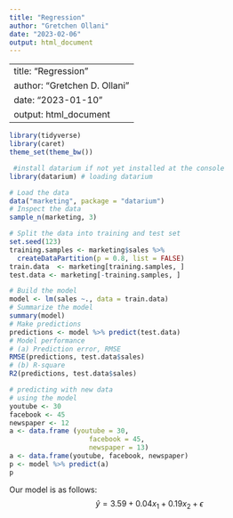 ```yaml
---
title: "Regression"
author: "Gretchen Ollani"
date: "2023-02-06"
output: html_document
---
```


---
title: "Regression"
author: "Gretchen D. Ollani"
date: "2023-01-10"
output: html_document
---

```r
library(tidyverse)
library(caret)
theme_set(theme_bw())
```

```r
 #install datarium if not yet installed at the console
library(datarium) # loading datarium
```

```r
# Load the data
data("marketing", package = "datarium")
# Inspect the data
sample_n(marketing, 3)
```

```r
# Split the data into training and test set
set.seed(123)
training.samples <- marketing$sales %>%
  createDataPartition(p = 0.8, list = FALSE)
train.data  <- marketing[training.samples, ]
test.data <- marketing[-training.samples, ]
```

```r
# Build the model
model <- lm(sales ~., data = train.data)
# Summarize the model
summary(model)
# Make predictions
predictions <- model %>% predict(test.data)
# Model performance
# (a) Prediction error, RMSE
RMSE(predictions, test.data$sales)
# (b) R-square
R2(predictions, test.data$sales)
```

```r
# predicting with new data
# using the model
youtube <- 30
facebook <- 45
newspaper <- 12
a <- data.frame (youtube = 30,
                    facebook = 45,
                    newspaper = 13)
a <- data.frame(youtube, facebook, newspaper)
p <- model %>% predict(a)
p 
```

Our model is as follows:
$$\hat{y} = 3.59 + 0.04x_1 + 0.19x_2 +\epsilon$$